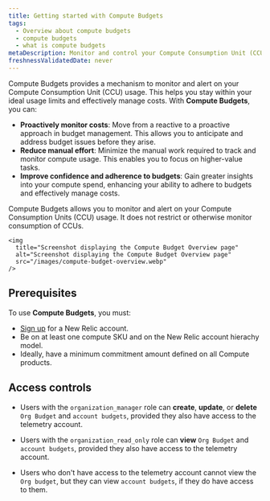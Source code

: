 ```yaml
---
title: Getting started with Compute Budgets
tags:
  - Overview about compute budgets
  - compute budgets
  - what is compute budgets
metaDescription: Monitor and control your Compute Consumption Unit (CCU) usage with New Relic's Compute Budgets feature.
freshnessValidatedDate: never
---
```


Compute Budgets provides a mechanism to monitor and alert on your Compute Consumption Unit (CCU) usage. This helps you stay within your ideal usage limits and effectively manage costs. With **Compute Budgets**, you can:

  - **Proactively monitor costs**: Move from a reactive to a proactive approach in budget management. This allows you to anticipate and address budget issues before they arise.
  - **Reduce manual effort**: Minimize the manual work required to track and monitor compute usage. This enables you to focus on higher-value tasks.
  - **Improve confidence and adherence to budgets**: Gain greater insights into your compute spend, enhancing your ability to adhere to budgets and effectively manage costs.

  <Callout variant="important">
  Compute Budgets allows you to monitor and alert on your Compute Consumption Units (CCU) usage. It does not restrict or otherwise monitor consumption of CCUs.
  </Callout>

    <img
      title="Screenshot displaying the Compute Budget Overview page"
      alt="Screenshot displaying the Compute Budget Overview page"
      src="/images/compute-budget-overview.webp"
    />

## Prerequisites

To use **Compute Budgets**, you must:

- [Sign up](https://newrelic.com/signup/) for a New Relic account.
- Be on at least one compute SKU and on the New Relic account hierachy model.
- Ideally, have a minimum commitment amount defined on all Compute products.

## Access controls

- Users with the `organization_manager` role can **create**, **update**, or **delete** `Org Budget` and `account budgets`, provided they also have access to the telemetry account.

- Users with the `organization_read_only` role can **view** `Org Budget` and `account budgets`, provided they also have access to the telemetry account.

- Users who don't have access to the telemetry account cannot view the `Org budget`, but they can view `account budgets`, if they do have access to them.
